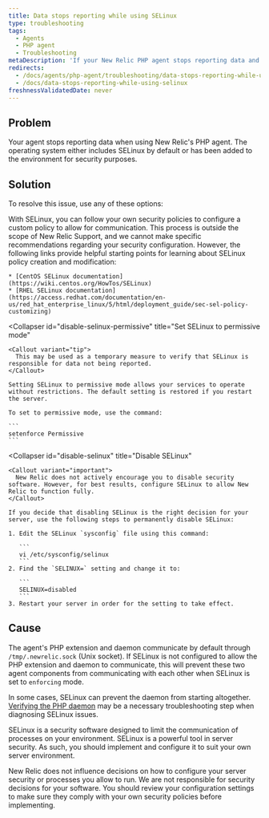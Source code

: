 ```yaml
---
title: Data stops reporting while using SELinux
type: troubleshooting
tags:
  - Agents
  - PHP agent
  - Troubleshooting
metaDescription: 'If your New Relic PHP agent stops reporting data and you are using SELinux, consider these troubleshooting options.'
redirects:
  - /docs/agents/php-agent/troubleshooting/data-stops-reporting-while-using-selinux
  - /docs/data-stops-reporting-while-using-selinux
freshnessValidatedDate: never
---
```


## Problem

Your agent stops reporting data when using New Relic's PHP agent. The operating system either includes SELinux by default or has been added to the environment for security purposes.

## Solution

To resolve this issue, use any of these options:

<CollapserGroup>
  <Collapser
    id="config-selinux-allow"
    title="Configure SELinux to allow New Relic to communicate"
  >
    With SELinux, you can follow your own security policies to configure a custom policy to allow for communication. This process is outside the scope of New Relic Support, and we cannot make specific recommendations regarding your security configuration. However, the following links provide helpful starting points for learning about SELinux policy creation and modification:

    * [CentOS SELinux documentation](https://wiki.centos.org/HowTos/SELinux)
    * [RHEL SELinux documentation](https://access.redhat.com/documentation/en-us/red_hat_enterprise_linux/5/html/deployment_guide/sec-sel-policy-customizing)
  </Collapser>

  <Collapser
    id="disable-selinux-permissive"
    title="Set SELinux to permissive mode"
  >
    <Callout variant="tip">
      This may be used as a temporary measure to verify that SELinux is responsible for data not being reported.
    </Callout>

    Setting SELinux to permissive mode allows your services to operate without restrictions. The default setting is restored if you restart the server.

    To set to permissive mode, use the command:

    ```
    setenforce Permissive
    ```
  </Collapser>

  <Collapser
    id="disable-selinux"
    title="Disable SELinux"
  >
    <Callout variant="important">
      New Relic does not actively encourage you to disable security software. However, for best results, configure SELinux to allow New Relic to function fully.
    </Callout>

    If you decide that disabling SELinux is the right decision for your server, use the following steps to permanently disable SELinux:

    1. Edit the SELinux `sysconfig` file using this command:

       ```
       vi /etc/sysconfig/selinux
       ```
    2. Find the `SELINUX=` setting and change it to:

       ```
       SELINUX=disabled
       ```
    3. Restart your server in order for the setting to take effect.
  </Collapser>
</CollapserGroup>

## Cause

The agent's PHP extension and daemon communicate by default through `/tmp/.newrelic.sock` (Unix socket). If SELinux is not configured to allow the PHP extension and daemon to communicate, this will prevent these two agent components from communicating with each other when SELinux is set to `enforcing` mode.

In some cases, SELinux can prevent the daemon from starting altogether. [Verifying the PHP daemon](/docs/agents/php-agent/troubleshooting/verifying-php-daemon) may be a necessary troubleshooting step when diagnosing SELinux issues.

SELinux is a security software designed to limit the communication of processes on your environment. SELinux is a powerful tool in server security. As such, you should implement and configure it to suit your own server environment.

New Relic does not influence decisions on how to configure your server security or processes you allow to run. We are not responsible for security decisions for your software. You should review your configuration settings to make sure they comply with your own security policies before implementing.

